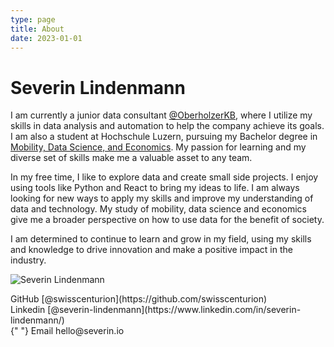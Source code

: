 ```yaml
---
type: page
title: About
date: 2023-01-01
---
```


# Severin Lindenmann


I am currently a junior data consultant [@OberholzerKB](https://oberholzerkb.ch), where I utilize my skills in data analysis and automation to help the company achieve its goals.
I am also a student at Hochschule Luzern, pursuing my Bachelor degree in [Mobility, Data Science, and Economics](https://www.hslu.ch/de-ch/wirtschaft/studium/bachelor/mobility). My passion for learning and my diverse set of skills make me a valuable asset to any team.

In my free time, I like to explore data and create small side projects. I enjoy using tools like Python and React to bring my ideas to life. I am always looking for new ways to apply my skills and improve my understanding of data and technology. My study of mobility, data science and economics give me a broader perspective on how to use data for the benefit of society.

I am determined to continue to learn and grow in my field, using my skills and knowledge to drive innovation and make a positive impact in the industry.

<Image
  src="https://images.severin.io/blog/images/me2022.webp"
  alt="Severin Lindenmann"
  width={900}
  height={600}
  priority
  className="next-image"
/>

<div>
  GitHub [@swisscenturion](https://github.com/swisscenturion) <br /> Linkedin
  [@severin-lindenmann](https://www.linkedin.com/in/severin-lindenmann/) <br />{" "}
  Email hello@severin.io
</div>
